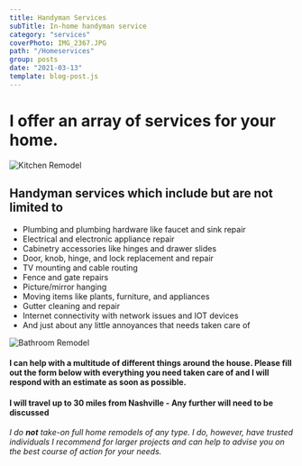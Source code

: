 ```yaml
---
title: Handyman Services
subTitle: In-home handyman service
category: "services"
coverPhoto: IMG_2367.JPG
path: "/Homeservices"
group: posts
date: "2021-03-13"
template: blog-post.js
---
```


# I offer an array of services for your home.

![Kitchen Remodel](IMG_2367.JPG)

## Handyman services which include but are not limited to
- Plumbing and plumbing hardware like faucet and sink repair
- Electrical and electronic appliance repair
- Cabinetry accessories like hinges and drawer slides
- Door, knob, hinge, and lock replacement and repair
- TV mounting and cable routing
- Fence and gate repairs
- Picture/mirror hanging
- Moving items like plants, furniture, and appliances
- Gutter cleaning and repair
- Internet connectivity with network issues and IOT devices
- And just about any little annoyances that needs taken care of

![Bathroom Remodel](IMG_3387.JPG)

#### I can help with a multitude of different things around the house. Please fill out the form below with everything you need taken care of and I will respond with an estimate as soon as possible.

<HomeRequestForm />

#### I will travel up to 30 miles from Nashville - Any further will need to be discussed

*I do* ***not*** *take-on full home remodels of any type. I do, however, have trusted individuals I recommend for larger projects and can help to advise you on the best course of action for your needs.*

